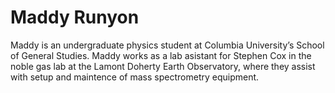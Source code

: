 
# Maddy Runyon {.unnumbered}

Maddy is an undergraduate physics student at Columbia University's School of General Studies. Maddy works as a lab asistant for Stephen Cox in the noble gas lab at the Lamont Doherty Earth Observatory, where they assist with setup and maintence of mass spectrometry equipment. 



